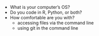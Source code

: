 - What is your computer's OS?
- Do you code in R, Python, or both?
- How comfortable are you with?
  - accessing files via the command line
  - using git in the command line
  